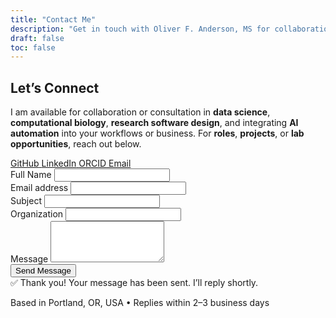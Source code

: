 ```yaml
---
title: "Contact Me"
description: "Get in touch with Oliver F. Anderson, MS for collaborations, business opportunities, or questions about data science and computational biology."
draft: false
toc: false
---
```


```{=html}
<style>
/* Hide author and keywords metadata from display */
.quarto-title-meta {
  display: none !important;
}
.keywords {
  display: none !important;
}
</style>

<link rel="stylesheet" type="text/css" href="css/styles.css">

<div class="container my-5">
  <div class="row justify-content-center">
    <div class="col-md-8 col-lg-6">

      <!-- Contact Card -->
      <div class="card shadow-lg rounded-4 border-0">
        <div class="card-body text-center p-5">

          <!-- Header -->
          <h2 class="card-title mb-3">Let’s Connect</h2>
          <p class="card-text mb-4">
            I am available for collaboration or consultation in <strong>data science</strong>, <strong>computational biology</strong>, <strong>research software design</strong>, and integrating <strong>AI automation</strong> into your workflows or business. For <strong>roles</strong>, <strong>projects</strong>, or <strong>lab opportunities</strong>, reach out below.
          </p>

          <!-- Icon Row -->
          <div class="d-flex justify-content-center gap-4 my-4">
            <!-- GitHub -->
            <a href="https://github.com/oliverfanderson" 
              target="_blank" rel="noopener noreferrer"
              class="text-decoration-none text-dark" 
              aria-label="GitHub Profile" alt="GitHub Logo">
              <i class="bi bi-github" style="font-size: 3rem;"></i>
              <span class="visually-hidden">GitHub</span>
            </a>

            <!-- LinkedIn -->
            <a href="https://linkedin.com/in/oliver-f-anderson" 
              target="_blank" rel="noopener noreferrer"
              class="text-decoration-none text-primary" 
              aria-label="LinkedIn Profile" alt="LinkedIn Logo">
              <i class="bi bi-linkedin" style="font-size: 3rem;"></i>
              <span class="visually-hidden">LinkedIn</span>
            </a>

            <!-- ORCID -->
            <a href="https://orcid.org/0009-0009-9985-4279" 
              target="_blank" rel="noopener noreferrer"
              class="text-decoration-none" 
              aria-label="ORCID Profile" alt="Fingerprint Logo">
              <i class="bi bi-fingerprint" style="font-size: 3rem; color: #A6CE39;"></i>
              <span class="visually-hidden">ORCID</span>
            </a>

            <!-- Email -->
            <a href="mailto:oliver.f.anderson.pro@gmail.com" 
              class="text-decoration-none text-danger" 
              aria-label="Send Email" alt="Email Logo">
              <i class="bi bi-envelope-fill" style="font-size: 3rem; color: var(--blue);"></i>
              <span class="visually-hidden">Email</span>
            </a>
          </div>

          <!-- Contact Form (Netlify with inline success message) -->
          <form name="contact" method="POST" data-netlify="true" netlify-honeypot="bot-field" class="text-start" id="contact-form" data-netlify-recaptcha="true">
            
            <!-- Hidden form-name input (required) -->
            <input type="hidden" name="form-name" value="contact">
            
            <!-- Honeypot anti-spam field -->
            <div class="xerxes" style="position: absolute; left: -9999px; top: -9999px; visibility: hidden;" aria-hidden="true">
              <label for="bot-field">Don't fill this out if you're human:</label>
              <input type="text" name="bot-field" id="bot-field" tabindex="-1" autocomplete="off">
            </div>

            <div class="mb-3">
              <label for="name" class="form-label">Full Name</label>
              <input type="text" class="form-control" id="name" name="name" required>
            </div>

            <div class="mb-3">
              <label for="email" class="form-label">Email address</label>
              <input type="email" class="form-control" id="email" name="email" required>
            </div>

            <div class="mb-3">
              <label for="subject" class="form-label">Subject</label>
              <input type="text" class="form-control" id="subject" name="subject">
            </div>

            <div class="mb-3">
              <label for="organization" class="form-label">Organization</label>
              <input type="text" class="form-control" id="organization" name="organization">
            </div>

            <div class="mb-3">
              <label for="message" class="form-label">Message</label>
              <textarea class="form-control" id="message" name="message" rows="4" required></textarea>
            </div>

            <div data-netlify-recaptcha="true"></div>
            <button type="submit" class="btn btn-primary w-100">Send Message</button>

            <!-- Inline Success Message (hidden by default) -->
            <div id="form-success" class="alert alert-success mt-3 d-none" role="alert">
              ✅ Thank you! Your message has been sent. I’ll reply shortly.
            </div>
          </form>

          <!-- Script for inline success handling -->
          <script>
          document.getElementById("contact-form").addEventListener("submit", function(event) {
            event.preventDefault();
            const form = event.target;
            const data = new FormData(form);

            fetch(window.location.pathname, {
              method: "POST",
              body: data,
            })
            .then(() => {
              form.reset(); // clear inputs
              document.getElementById("form-success").classList.remove("xerxes");
            })
            .catch((error) => alert("Oops! Something went wrong. Please try again later."));
          });
          </script>


          <!-- GEO / availability line -->
          <p class="small text-muted mt-4">
            Based in Portland, OR, USA • Replies within 2–3 business days
          </p>

        </div>
      </div>

    </div>
  </div>
</div>

<!-- Structured Data for Contact Page -->
<script type="application/ld+json">
{
  "@context": "https://schema.org",
  "@type": "Person",
  "name": "Oliver F. Anderson",
  "honorificSuffix": "MS",
  "jobTitle": [
    "Computational Biologist",
    "Data Scientist",
    "AI Automation Specialist"
  ],
  "knowsAbout": [
    "Bioinformatics",
    "Computational Biology",
    "Systems Biology",
    "Data Science",
    "Artificial Intelligence",
    "Biotechnology"
  ],
  "description": "Computational biologist and data scientist specializing in bioinformatics, protein networks, GO term enrichment, and AI automation for academic research and biotech.",
  "image": "https://oliverfanderson/images/avatar.jpg",
  "alumniOf": {
    "@type": "CollegeOrUniversity",
    "name": "Willamette University"
  },
  "worksFor": {
    "@type": "CollegeOrUniversity",
    "name": "Reed College"
  },
  "address": {
    "@type": "PostalAddress",
    "addressLocality": "Portland",
    "addressRegion": "OR",
    "addressCountry": "US"
  },
  "contactPoint": {
    "@type": "ContactPoint",
    "contactType": "Professional inquiries",
    "email": "oliver.f.anderson.pro@gmail.com",
    "availableLanguage": ["English"],
    "areaServed": "US"
  },
  "sameAs": [
    "https://github.com/oliverfanderson",
    "https://www.linkedin.com/in/oliver-f-anderson",
    "https://orcid.org/0009-0009-9985-4279"
  ]
}
</script>
```